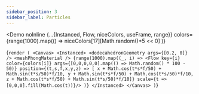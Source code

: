 ---
sidebar_position: 3
sidebar_label: Particles
---


<Demo noInline
  {...{Instanced, Flow, niceColors, useFrame, range}}
  colors={range(1000).map(() =>
    niceColors[17][Math.random()*5 << 0]
  )}
>
{`render (
  <Canvas>
    <Instanced>
      <dodecahedronGeometry args={[0.2, 0]} />
      <meshPhongMaterial />
      {range(1000).map((_, i) =>
        <Flow
          key={i}
          color={colors[i]}
          args={[0,0,0,0,0].map(() => Math.random() * 100 - 50)}
          position={(t,s,f,x,y,z) => [
            x + Math.cos(t*s*f/50) + Math.sin(t*s/50)*f/10,
            y + Math.sin(t*s*f/50) + Math.cos(t*s/50)*f/10,
            z + Math.cos(t*s*f/50) + Math.sin(t*s/50)*f/10]}
          scale={t => [0,0,0].fill(Math.cos(t))}/>
      )}
    </Instanced>
  </Canvas>
)`}
</Demo>
